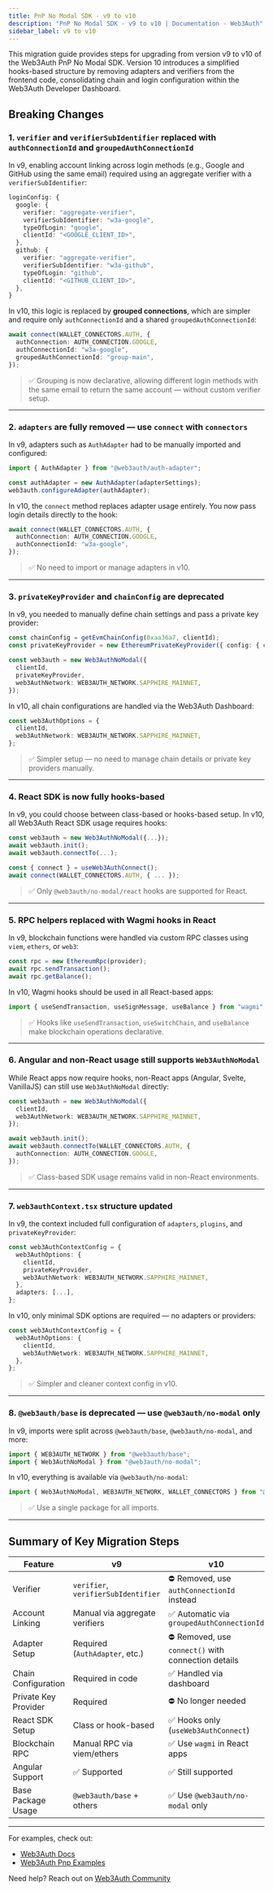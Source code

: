 ```yaml
---
title: PnP No Modal SDK - v9 to v10
description: "PnP No Modal SDK - v9 to v10 | Documentation - Web3Auth"
sidebar_label: v9 to v10
---
```


This migration guide provides steps for upgrading from version v9 to v10 of the Web3Auth PnP No
Modal SDK. Version 10 introduces a simplified hooks-based structure by removing adapters and
verifiers from the frontend code, consolidating chain and login configuration within the Web3Auth
Developer Dashboard.

## Breaking Changes

### 1. `verifier` and `verifierSubIdentifier` replaced with `authConnectionId` and `groupedAuthConnectionId`

In v9, enabling account linking across login methods (e.g., Google and GitHub using the same email)
required using an aggregate verifier with a `verifierSubIdentifier`:

```ts title="v9 - Before"
loginConfig: {
  google: {
    verifier: "aggregate-verifier",
    verifierSubIdentifier: "w3a-google",
    typeOfLogin: "google",
    clientId: "<GOOGLE_CLIENT_ID>",
  },
  github: {
    verifier: "aggregate-verifier",
    verifierSubIdentifier: "w3a-github",
    typeOfLogin: "github",
    clientId: "<GITHUB_CLIENT_ID>",
  },
}
```

In v10, this logic is replaced by **grouped connections**, which are simpler and require only
`authConnectionId` and a shared `groupedAuthConnectionId`:

```ts title="v10 - After"
await connect(WALLET_CONNECTORS.AUTH, {
  authConnection: AUTH_CONNECTION.GOOGLE,
  authConnectionId: "w3a-google",
  groupedAuthConnectionId: "group-main",
});
```

> ✅ Grouping is now declarative, allowing different login methods with the same email to return the
> same account — without custom verifier setup.

---

### 2. `adapters` are fully removed — use `connect` with `connectors`

In v9, adapters such as `AuthAdapter` had to be manually imported and configured:

```ts title="v9 - Before"
import { AuthAdapter } from "@web3auth/auth-adapter";

const authAdapter = new AuthAdapter(adapterSettings);
web3auth.configureAdapter(authAdapter);
```

In v10, the `connect` method replaces adapter usage entirely. You now pass login details directly to
the hook:

```ts title="v10 - After"
await connect(WALLET_CONNECTORS.AUTH, {
  authConnection: AUTH_CONNECTION.GOOGLE,
  authConnectionId: "w3a-google",
});
```

> ✅ No need to import or manage adapters in v10.

---

### 3. `privateKeyProvider` and `chainConfig` are deprecated

In v9, you needed to manually define chain settings and pass a private key provider:

```ts title="v9 - Before"
const chainConfig = getEvmChainConfig(0xaa36a7, clientId);
const privateKeyProvider = new EthereumPrivateKeyProvider({ config: { chainConfig } });

const web3auth = new Web3AuthNoModal({
  clientId,
  privateKeyProvider,
  web3AuthNetwork: WEB3AUTH_NETWORK.SAPPHIRE_MAINNET,
});
```

In v10, all chain configurations are handled via the Web3Auth Dashboard:

```ts title="v10 - After"
const web3AuthOptions = {
  clientId,
  web3AuthNetwork: WEB3AUTH_NETWORK.SAPPHIRE_MAINNET,
};
```

> ✅ Simpler setup — no need to manage chain details or private key providers manually.

---

### 4. React SDK is now fully hooks-based

In v9, you could choose between class-based or hooks-based setup. In v10, all Web3Auth React SDK
usage requires hooks:

```ts title="v9 - Before"
const web3auth = new Web3AuthNoModal({...});
await web3auth.init();
await web3auth.connectTo(...);
```

```ts title="v10 - After"
const { connect } = useWeb3AuthConnect();
await connect(WALLET_CONNECTORS.AUTH, { ... });
```

> ✅ Only `@web3auth/no-modal/react` hooks are supported for React.

---

### 5. RPC helpers replaced with Wagmi hooks in React

In v9, blockchain functions were handled via custom RPC classes using `viem`, `ethers`, or `web3`:

```ts title="v9 - Before"
const rpc = new EthereumRpc(provider);
await rpc.sendTransaction();
await rpc.getBalance();
```

In v10, Wagmi hooks should be used in all React-based apps:

```ts title="v10 - After"
import { useSendTransaction, useSignMessage, useBalance } from "wagmi";
```

> ✅ Hooks like `useSendTransaction`, `useSwitchChain`, and `useBalance` make blockchain operations
> declarative.

---

### 6. Angular and non-React usage still supports `Web3AuthNoModal`

While React apps now require hooks, non-React apps (Angular, Svelte, VanillaJS) can still use
`Web3AuthNoModal` directly:

```ts title="v10 - Angular"
const web3auth = new Web3AuthNoModal({
  clientId,
  web3AuthNetwork: WEB3AUTH_NETWORK.SAPPHIRE_MAINNET,
});

await web3auth.init();
await web3auth.connectTo(WALLET_CONNECTORS.AUTH, {
  authConnection: AUTH_CONNECTION.GOOGLE,
});
```

> ✅ Class-based SDK usage remains valid in non-React environments.

---

### 7. `web3authContext.tsx` structure updated

In v9, the context included full configuration of `adapters`, `plugins`, and `privateKeyProvider`:

```ts title="v9 - Before"
const web3AuthContextConfig = {
  web3AuthOptions: {
    clientId,
    privateKeyProvider,
    web3AuthNetwork: WEB3AUTH_NETWORK.SAPPHIRE_MAINNET,
  },
  adapters: [...],
};
```

In v10, only minimal SDK options are required — no adapters or providers:

```ts title="v10 - After"
const web3AuthContextConfig = {
  web3AuthOptions: {
    clientId,
    web3AuthNetwork: WEB3AUTH_NETWORK.SAPPHIRE_MAINNET,
  },
};
```

> ✅ Simpler and cleaner context config in v10.

---

### 8. `@web3auth/base` is deprecated — use `@web3auth/no-modal` only

In v9, imports were split across `@web3auth/base`, `@web3auth/no-modal`, and more:

```ts title="v9 - Before"
import { WEB3AUTH_NETWORK } from "@web3auth/base";
import { Web3AuthNoModal } from "@web3auth/no-modal";
```

In v10, everything is available via `@web3auth/no-modal`:

```ts title="v10 - After"
import { Web3AuthNoModal, WEB3AUTH_NETWORK, WALLET_CONNECTORS } from "@web3auth/no-modal";
```

> ✅ Use a single package for all imports.

---

## Summary of Key Migration Steps

| Feature              | v9                                  | v10                                                 |
| -------------------- | ----------------------------------- | --------------------------------------------------- |
| Verifier             | `verifier`, `verifierSubIdentifier` | ⛔ Removed, use `authConnectionId` instead          |
| Account Linking      | Manual via aggregate verifiers      | ✅ Automatic via `groupedAuthConnectionId`          |
| Adapter Setup        | Required (`AuthAdapter`, etc.)      | ⛔ Removed, use `connect()` with connection details |
| Chain Configuration  | Required in code                    | ✅ Handled via dashboard                            |
| Private Key Provider | Required                            | ⛔ No longer needed                                 |
| React SDK Setup      | Class or hook-based                 | ✅ Hooks only (`useWeb3AuthConnect`)                |
| Blockchain RPC       | Manual RPC via viem/ethers          | ✅ Use `wagmi` in React apps                        |
| Angular Support      | ✅ Supported                        | ✅ Still supported                                  |
| Base Package Usage   | `@web3auth/base` + others           | ✅ Use `@web3auth/no-modal` only                    |

---

For examples, check out:

- [Web3Auth Docs](https://web3auth.io/docs/sdk/pnp/web/no-modal)
- [Web3Auth Pnp Examples](https://github.com/web3auth/web3auth-pnp-examples)

Need help? Reach out on [Web3Auth Community](https://web3auth.io/community)
